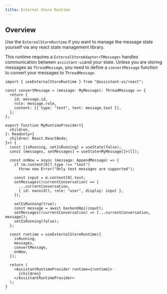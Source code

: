 ```yaml
---
title: External Store Runtime
---
```


## Overview

Use the `ExternalStoreRuntime` if you want to manage the message state yourself via any react state management library.

This runtime requires a `ExternalStoreAdapter<TMessage>` handles communication between `assistant-ui`and your state.
Unless you are storing messages as `ThreadMessage`, you need to define a `convertMessage` function to convert your messages to `ThreadMessage`.

```tsx
import { useExternalStoreRuntime } from "@assistant-ui/react";

const convertMessage = (message: MyMessage): ThreadMessage => {
  return {
    id: message.id,
    role: message.role,
    content: [{ type: "text", text: message.text }],
  };
};

export function MyRuntimeProvider({
  children,
}: Readonly<{
  children: React.ReactNode;
}>) {
  const [isRunning, setIsRunning] = useState(false);
  const [messages, setMessages] = useState<MyMessage[]>([]);

  const onNew = async (message: AppendMessage) => {
    if (m.content[0]?.type !== "text")
      throw new Error("Only text messages are supported");

    const input = m.content[0].text;
    setMessages((currentConversation) => [
      ...currentConversation,
      { id: nanoid(), role: "user", display: input },
    ]);

    setIsRunning(true);
    const message = await backendApi(input);
    setMessages((currentConversation) => [...currentConversation, message]);
    setIsRunning(false);
  };

  const runtime = useExternalStoreRuntime({
    isRunning,
    messages,
    convertMessage,
    onNew,
  });

  return (
    <AssistantRuntimeProvider runtime={runtime}>
      {children}
    </AssistantRuntimeProvider>
  );
}
```
